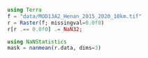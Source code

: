 ```julia
using Terra
f = "data/MOD13A2_Henan_2015_2020_10km.tif"
r = Raster(f; missingval=0.0f0)
r[r .== 0.0f0] .= NaN32;
```

```julia
using NaNStatistics
mask = nanmean(r.data, dims=3)
```
